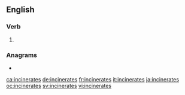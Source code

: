 ==English==

===Verb===
{{head|en|verb form}}

# {{en-third-person singular of|incinerate}}

===Anagrams===
* {{l|en|ancientries}}

[[ca:incinerates]]
[[de:incinerates]]
[[fr:incinerates]]
[[it:incinerates]]
[[ja:incinerates]]
[[oc:incinerates]]
[[sv:incinerates]]
[[vi:incinerates]]